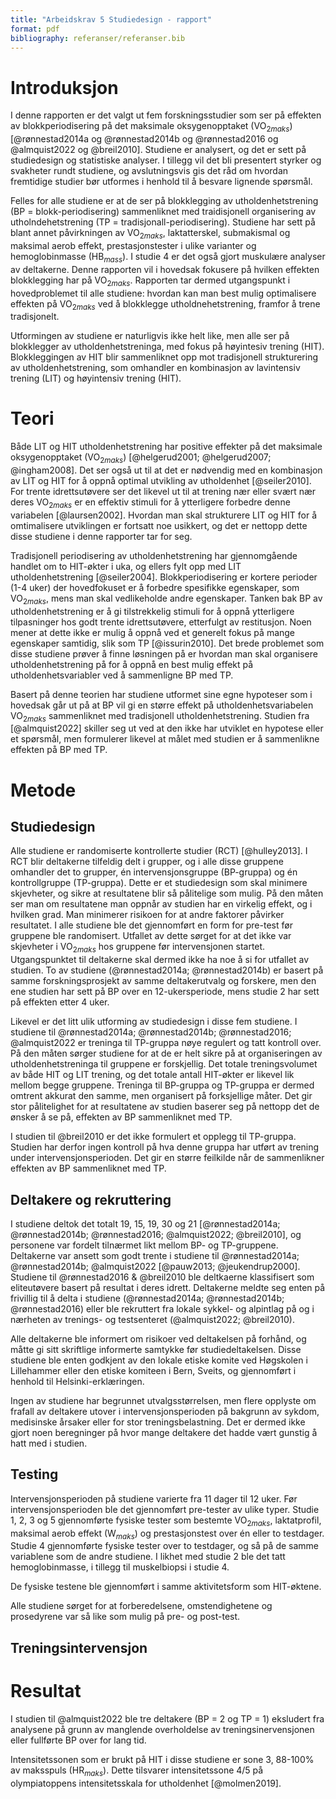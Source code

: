```yaml
---
title: "Arbeidskrav 5 Studiedesign - rapport"
format: pdf
bibliography: referanser/referanser.bib
---
```


# Introduksjon

I denne rapporten er det valgt ut fem forskningsstudier som ser på effekten av blokkperiodisering på det maksimale oksygenopptaket (VO$_{2maks}$) [@rønnestad2014a og @rønnestad2014b og @rønnestad2016 og @almquist2022 og @breil2010]. Studiene er analysert, og det er sett på studiedesign og statistiske analyser. I tillegg vil det bli presentert styrker og svakheter rundt studiene, og avslutningsvis gis det råd om hvordan fremtidige studier bør utformes i henhold til å besvare lignende spørsmål.

Felles for alle studiene er at de ser på blokklegging av utholdenhetstrening (BP = blokk-periodisering) sammenliknet med traidisjonell organisering av utholndehetstrening (TP = tradisjonall-periodisering). Studiene har sett på blant annet påvirkningen av VO$_{2maks}$, laktatterskel, submakismal og maksimal aerob effekt, prestasjonstester i ulike varianter og hemoglobinmasse (HB$_{mass}$). I studie 4 er det også gjort muskulære analyser av deltakerne. Denne rapporten vil i hovedsak fokusere på hvilken effekten blokklegging har på VO$_{2maks}$. Rapporten tar dermed utgangspunkt i hovedproblemet til alle studiene: hvordan kan man best mulig optimalisere effekten på VO$_{2maks}$ ved å blokklegge utholdnehetstrening, framfor å trene tradisjonelt.  

Utformingen av studiene er naturligvis ikke helt like, men alle ser på blokklegger av utholdenhetstreninga, med fokus på høyintesiv trening (HIT). Blokkleggingen av HIT blir sammenliknet opp mot tradisjonell strukturering av utholdenhetstrening, som omhandler en kombinasjon av lavintensiv trening (LIT) og høyintensiv trening (HIT).


# Teori

Både LIT og HIT utholdenhetstrening har positive effekter på det maksimale oksygenopptaket (VO$_{2maks}$) [@helgerud2001; @helgerud2007; @ingham2008]. Det ser også ut til at det er nødvendig med en kombinasjon av LIT og HIT for å oppnå optimal utvikling av utholdenhet [@seiler2010]. For trente idrettsutøvere ser det likevel ut til at trening nær eller svært nær deres VO$_{2maks}$ er en effektiv stimuli for å ytterligere forbedre denne variabelen [@laursen2002]. Hvordan man skal strukturere LIT og HIT for å omtimalisere utviklingen er fortsatt noe usikkert, og det er nettopp dette disse studiene i denne rapporter tar for seg. 

Tradisjonell periodisering av utholdenhetstrening har gjennomgående handlet om to HIT-økter i uka, og ellers fylt opp med LIT utholdenhetstrening [@seiler2004]. Blokkperiodisering er kortere perioder (1-4 uker) der hovedfokuset er å forbedre spesifikke egenskaper, som VO$_{2maks}$, mens man skal vedlikeholde andre egenskaper. Tanken bak BP av utholdenhetstrening er å gi tilstrekkelig stimuli for å oppnå ytterligere tilpasninger hos godt trente idrettsutøvere, etterfulgt av restitusjon. Noen mener at dette ikke er mulig å oppnå ved et generelt fokus på mange egenskaper samtidig, slik som TP [@issurin2010]. Det brede problemet som disse studiene prøver å finne løsningen på er hvordan man skal organisere utholdenhetstrening på for å oppnå en best mulig effekt på utholdenhetsvariabler ved å sammenligne BP med TP. 

Basert på denne teorien har studiene utformet sine egne hypoteser som i hovedsak går ut på at BP vil gi en  større effekt på utholdenhetsvariabelen VO$_{2maks}$ sammenliknet med tradisjonell utholdenhetstrening. Studien fra [@almquist2022] skiller seg ut ved at den ikke har utviklet en hypotese eller et spørsmål, men formulerer likevel at målet med studien er å sammenlikne effekten på BP med TP. 

# Metode

## Studiedesign

Alle studiene er randomiserte kontrollerte studier (RCT) [@hulley2013]. I RCT blir deltakerne tilfeldig delt i grupper, og i alle disse gruppene omhandler det to grupper, én intervensjonsgruppe (BP-gruppa) og én kontrollgruppe (TP-gruppa). Dette er et studiedesign som skal minimere skjevheter, og sikre at resultatene blir så pålitelige som mulig. På den måten ser man om resultatene man oppnår av studien har en virkelig effekt, og i hvilken grad. Man minimerer risikoen for at andre faktorer påvirker resultatet. I alle studiene ble det gjennomført en form for pre-test før gruppene ble randomisert. Utfallet av dette sørget for at det ikke var skjevheter i VO$_{2maks}$ hos gruppene før intervensjonen startet. Utgangspunktet til deltakerne skal dermed ikke ha noe å si for utfallet av studien. To av studiene (@rønnestad2014a; @rønnestad2014b) er basert på samme forskningsprosjekt av samme deltakerutvalg og forskere, men den ene studien har sett på BP over en 12-ukersperiode, mens studie 2 har sett på effekten etter 4 uker.   
 
Likevel er det litt ulik utforming av studiedesign i disse fem studiene. I studiene til @rønnestad2014a; @rønnestad2014b; @rønnestad2016; @almquist2022 er treninga til TP-gruppa nøye regulert og tatt kontroll over. På den måten sørger studiene for at de er helt sikre på at organiseringen av utholdenhetstreninga til gruppene er forskjellig. Det totale treningsvolumet av både HIT og LIT trening, og det totale antall HIT-økter er likevel lik mellom begge gruppene. Treninga til BP-gruppa og TP-gruppa er dermed omtrent akkurat den samme, men organisert på forksjellige måter. Det gir stor pålitelighet for at resultatene av studien baserer seg på nettopp det de ønsker å se på, effekten av BP sammenliknet med TP. 

I studien til @breil2010 er det ikke formulert et opplegg til TP-gruppa. Studien har derfor ingen kontroll på hva denne gruppa har utført av trening under intervensjonsperioden. Det gir en større feilkilde når de sammenlikner effekten av BP sammenliknet med TP. 

## Deltakere og rekruttering

I studiene deltok det totalt 19, 15, 19, 30 og 21 [@rønnestad2014a; @rønnestad2014b; @rønnestad2016; @almquist2022; @breil2010], og personene var fordelt tilnærmet likt mellom BP- og TP-gruppene. Deltakerne var ansett som godt trente i studiene til @rønnestad2014a; @rønnestad2014b; @almquist2022 [@pauw2013; @jeukendrup2000]. Studiene til @rønnestad2016 & @breil2010 ble deltkaerne klassifisert som eliteutøvere basert på resultat i deres idrett. Deltakerne meldte seg enten på frivillig til å delta i studiene (@rønnestad2014a; @rønnestad2014b; @rønnestad2016) eller ble rekruttert fra lokale sykkel- og alpintlag på og i nærheten av trenings- og testsenteret (@almquist2022; @breil2010).  

Alle deltakerne ble informert om risikoer ved deltakelsen på forhånd, og måtte gi sitt skriftlige informerte samtykke før studiedeltakelsen. Disse studiene ble enten godkjent av den lokale etiske komite ved Høgskolen i Lillehammer eller den etiske komiteen i Bern, Sveits, og gjennomført i henhold til Helsinki-erklæringen. 

Ingen av studiene har begrunnet utvalgsstørrelsen, men flere opplyste om frafall av deltakere utover i intervensjonsperioden på bakgrunn av sykdom, medisinske årsaker eller for stor treningsbelastning. Det er dermed ikke gjort noen beregninger på hvor mange deltakere det hadde vært gunstig å hatt med i studien. 

## Testing

Intervensjonsperioden på studiene varierte fra 11 dager til 12 uker. Før intervensjonsperioden ble det gjennomført pre-tester av ulike typer. Studie 1, 2, 3 og 5 gjennomførte fysiske tester som bestemte VO$_{2maks}$, laktatprofil, maksimal aerob effekt (W$_{maks}$) og prestasjonstest over én eller to testdager. Studie 4 gjennomførte fysiske tester over to testdager, og så på de samme variablene som de andre studiene. I likhet med studie 2 ble det tatt hemoglobinmasse, i tillegg til muskelbiopsi i studie 4. 

De fysiske testene ble gjennomført i samme aktivitetsform som HIT-øktene. 

Alle studiene sørget for at forberedelsene, omstendighetene og prosedyrene var så like som mulig på pre- og post-test.  

## Treningsintervensjon

# Resultat

I studien til @almquist2022 ble tre deltakere (BP = 2 og TP = 1) eksludert fra analysene på grunn av manglende overholdelse av treningsinervensjonen eller fullførte BP over for lang tid.


Intensitetssonen som er brukt på HIT i disse studiene er sone 3, 88-100% av maksspuls (HR$_{maks}$). Dette tilsvarer intensitetssone 4/5 på olympiatoppens intensitetsskala for utholdenhet [@molmen2019].

